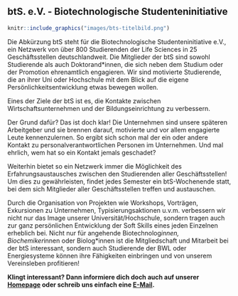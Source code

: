 ## btS. e.V. - Biotechnologische Studenteninitiative {#bts}

```r
knitr::include_graphics("images/bts-titelbild.png")
```

Die Abkürzung btS steht für die Biotechnologische Studenteninitiative e.V., ein Netzwerk von über 800 Studierenden der Life Sciences in 25 Geschäftsstellen deutschlandweit. Die Mitglieder der btS sind sowohl Studierende als auch Doktorand*innen, die sich neben dem Studium oder der Promotion ehrenamtlich engagieren. Wir sind motivierte Studierende, die an ihrer Uni oder Hochschule mit dem Blick auf die eigene Persönlichkeitsentwicklung etwas bewegen wollen.

Eines der Ziele der btS ist es, die Kontakte zwischen Wirtschaftsunternehmen und der Bildungseinrichtung zu verbessern.

Der Grund dafür? Das ist doch klar! Die Unternehmen sind unsere späteren Arbeitgeber und sie brennen darauf, motivierte und vor allem engagierte Leute kennenzulernen. So ergibt sich schon mal der ein oder andere Kontakt zu personalverantwortlichen Personen im Unternehmen. Und mal ehrlich, wem hat so ein Kontakt jemals geschadet?

Weiterhin bietet so ein Netzwerk immer die Möglichkeit des Erfahrungsaustausches zwischen den Studierenden aller Geschäftsstellen! Um dies zu gewährleisten, findet jedes Semester ein btS-Wochenende statt, bei dem sich Mitglieder aller Geschäftsstellen treffen und austauschen.

Durch die Organisation von Projekten wie Workshops, Vorträgen, Exkursionen zu Unternehmen, Typisierungsaktionen u.v.m. verbessern wir nicht nur das Image unserer Universität/Hochschule, sondern tragen auch zur ganz persönlichen Entwicklung der Soft Skills eines jeden Einzelnen erheblich bei. Nicht nur für angehende Biotechnolog*innen, Biochemiker*innen oder Biolog*innen ist die Mitgliedschaft und Mitarbeit bei der btS interessant, sondern auch Studierende der BWL oder Energiesysteme können ihre Fähigkeiten einbringen und von unserem Vereinsleben profitieren!

**Klingt interessant? Dann informiere dich doch auch auf unserer [Homepage](https://bts-ev.de) oder schreib uns einfach eine [E-Mail](mailto:vorstand.bayreuth@btS-eV.de).**